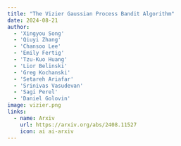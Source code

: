 ```yaml
---
title: "The Vizier Gaussian Process Bandit Algorithm"
date: 2024-08-21
author: 
  - 'Xingyou Song'
  - 'Qiuyi Zhang'
  - 'Chansoo Lee'
  - 'Emily Fertig'
  - 'Tzu-Kuo Huang'
  - 'Lior Belinski'
  - 'Greg Kochanski'
  - 'Setareh Ariafar'
  - 'Srinivas Vasudevan'
  - 'Sagi Perel'
  - 'Daniel Golovin'
image: vizier.png
links:
  - name: Arxiv
    url: https://arxiv.org/abs/2408.11527
    icon: ai ai-arxiv
---
```

